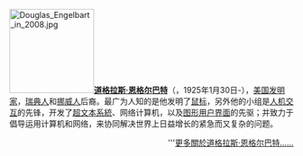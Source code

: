 [[File:Douglas_Engelbart_in_2008.jpg|150px]]'''[[道格拉斯·恩格尔巴特|道格拉斯·恩格尔巴特]]'''（'''{{lang|en|Dr. Douglas C. Engelbart}}'''，1925年1月30日-），[[美国|美国]][[发明家|发明家]]，[[瑞典人|瑞典人]]和[[挪威人|挪威人]]后裔。最广为人知的是他发明了[[鼠标|鼠标]]，另外他的小组是[[人机交互|人机交互]]的先锋，开发了[[超文本系統|超文本系統]]、网络计算机，以及[[图形用户界面|图形用户界面]]的先驱；并致力于倡导运用计算机和网络，来协同解决世界上日益增长的紧急而又复杂的问题。
<div style="text-align: right;">'''[[道格拉斯·恩格尔巴特|更多關於道格拉斯·恩格尔巴特……]]</div>